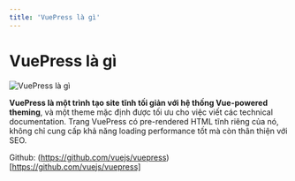 ```yaml
---
title: 'VuePress là gì'
---
```


# VuePress là gì

![VuePress là gì](/vuepress.png)

**VuePress là một trình tạo site tĩnh tối giản với hệ thống Vue-powered theming**, và một theme mặc định được tối ưu cho việc viết các technical documentation. Trang VuePress có pre-rendered HTML tĩnh riêng của nó, không chỉ cung cấp khả năng loading performance tốt mà còn thân thiện với SEO.

Github: (https://github.com/vuejs/vuepress)[https://github.com/vuejs/vuepress]
